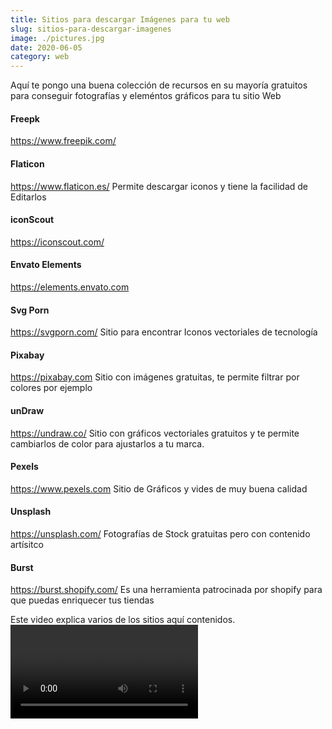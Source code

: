 ```yaml
---
title: Sitios para descargar Imágenes para tu web
slug: sitios-para-descargar-imagenes
image: ./pictures.jpg
date: 2020-06-05
category: web
---
```



Aquí te pongo una buena colección de recursos en su mayoría gratuitos para conseguir fotografías y eleméntos gráficos para tu sitio Web

#### Freepk
https://www.freepik.com/

#### Flaticon
https://www.flaticon.es/
Permite descargar iconos y tiene la facilidad de Editarlos

#### iconScout
https://iconscout.com/

#### Envato Elements
https://elements.envato.com

#### Svg Porn 
https://svgporn.com/
Sitio para encontrar Iconos vectoriales de tecnología 

#### Pixabay
https://pixabay.com
Sitio con imágenes gratuitas, te permite filtrar por colores por ejemplo

#### unDraw
https://undraw.co/
Sitio con gráficos vectoriales gratuitos y te permite cambiarlos de color para ajustarlos a tu marca.

#### Pexels
https://www.pexels.com
Sitio de Gráficos y vides de muy buena calidad

#### Unsplash
https://unsplash.com/
Fotografías de Stock gratuitas pero con contenido artísitco

#### Burst
https://burst.shopify.com/
Es una herramienta patrocinada por shopify para que puedas enriquecer tus tiendas


Este video explica varios de los sitios aquí contenidos.
<Video src="https://www.youtube.com/embed/u7QIOAyg0fI" />


